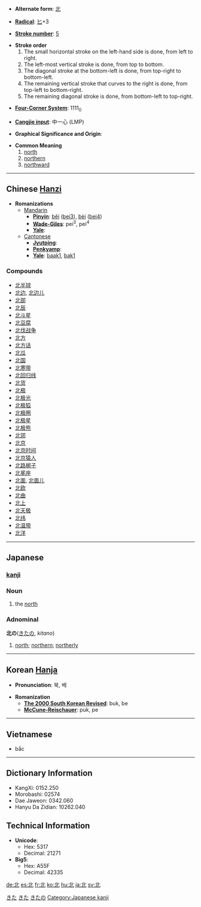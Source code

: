 * '''Alternate form''': [[北]]

* '''[[Wiktionary:Chinese radical index| Radical]]''': [[Wiktionary:Chinese radical index 匕|匕]]+3

* '''[[Wiktionary:Chinese total strokes index|Stroke number]]''': [[Wiktionary:Chinese total strokes index 5|5]]

*'''Stroke order'''
*# The small horizontal stroke on the left-hand side is done, from left to right.
*# The left-most vertical stroke is done, from top to bottom.
*# The diagonal stroke at the bottom-left is done, from top-right to bottom-left.
*# The remaining vertical stroke that curves to the right is done, from top-left to bottom-right.
*# The remaining diagonal stroke is done, from bottom-left to top-right.

* '''[[Wiktionary:Chinese four corner index|Four-Corner System]]''': 1111<sub>0</sub>

* '''[[Wiktionary:Chinese Cangjie index|Cangjie input]]''': 中一心 (LMP)

* '''Graphical Significance and Origin''': 

* '''Common Meaning'''
*# [[north]]
*# [[northern]]
*# [[northward]]

----

== Chinese [[Hanzi]] ==

* '''Romanizations'''
** [[Mandarin]]
*** '''[[Pinyin]]''': [[běi]] ([[bei3]]), [[bèi]] ([[bei4]])
*** '''[[Wade-Giles]]''': pei<sup>3</sup>, pei<sup>4</sup>
*** '''[[Yale]]''': 
**[[Cantonese]]
***'''[[Jyutping]]''':
***'''[[Penkyamp]]''': 
***'''[[Yale]]''': [[baak1]], [[bak1]]

===Compounds===
*[[北半球]]
*[[北边]], [[北边儿]]
*[[北部]]
*[[北辰]]
*[[北斗星]]
*[[北豆腐]]
*[[北伐战争]]
*[[北方]]
*[[北方话]]
*[[北瓜]]
*[[北国]]
*[[北寒带]]
*[[北回归线]]
*[[北货]]
*[[北极]]
*[[北极光]]
*[[北极狐]]
*[[北极圈]]
*[[北极星]]
*[[北极熊]]
*[[北郊]]
*[[北京]]
*[[北京时间]]
*[[北京猿人]]
*[[北路梆子]]
*[[北冕座]]
*[[北面]], [[北面儿]]
*[[北欧]]
*[[北曲]]
*[[北上]]
*[[北天极]]
*[[北纬]]
*[[北温带]]
*[[北洋]]


----

== Japanese ==
[[Category:1000_Japanese_basic_words|きた]]
[[Category:Japanese language|きた]]
=== [[kanji]] ===
{{kanji
|[[ほく]] (hoku), [[はい]] (hai)
|[[きた]] (kita), [[にげる]] (nigeru)
}}
=== Noun ===
{{janoun|きた|kita}}
# the [[north]]
=== Adnominal ===
'''北の'''([[きた]]の, ''kitano'')
# [[north]]; [[northern]]; [[northerly]]
[[Category:Japanese adnominals|きたの]]
----

== Korean [[Hanja]] ==

* '''Pronunciation''': 북, 베

* '''Romanization'''
** '''[[The 2000 South Korean Revised Romanization|The 2000 South Korean Revised]]''': buk, be
** '''[[McCune-Reischauer]]''': puk, pe

----

==Vietnamese==

* bắc

----

== Dictionary Information ==

* KangXi: 0152.250
* Morobashi: 02574
* Dae Jaweon: 0342.060
* Hanyu Da Zidian: 10262.040

== Technical Information ==

* '''Unicode''':
** Hex: 5317
** Decimal: 21271
* '''Big5''':
** Hex: A55F
** Decimal: 42335

[[Category:Japanese kanji]]

[[de:北]]
[[es:北]]
[[fr:北]]
[[ko:北]]
[[hu:北]]
[[ja:北]]
[[sv:北]]